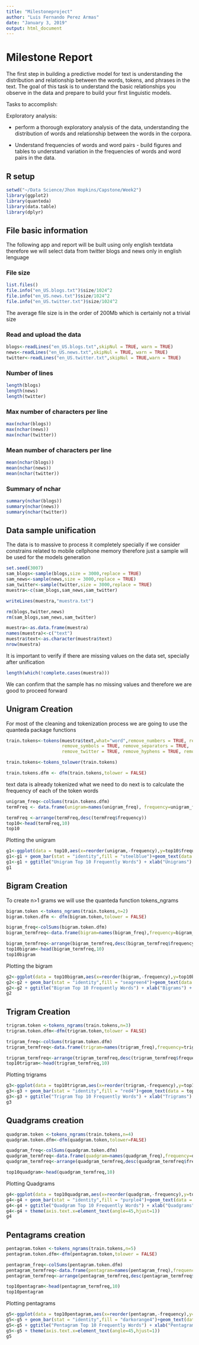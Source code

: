---
title: "Milestoneproject"
author: "Luis Fernando Perez Armas"
date: "January 3, 2019"
output: html_document
---

# Milestone Report

The first step in building a predictive model for text is understanding the distribution and relationship between the words, tokens, and phrases in the text. The goal of this task is to understand the basic relationships you observe in the data and prepare to build your first linguistic models.

Tasks to accomplish:

Exploratory analysis:


- perform a thorough exploratory analysis of the data, understanding the distribution of words and relationship between the words in the corpora.

- Understand frequencies of words and word pairs - build figures and tables to understand variation in the frequencies of words and word pairs in the data.

## R setup

```{r}

setwd("~/Data Science/Jhon Hopkins/Capstone/Week2")
library(ggplot2)
library(quanteda)
library(data.table)
library(dplyr)
```

## File basic information

The following app and report will be built using only english textdata therefore we will select data from twitter blogs and news only in english lenguage

### File size

```{r}
list.files()
file.info("en_US.blogs.txt")$size/1024^2
file.info("en_US.news.txt")$size/1024^2
file.info("en_US.twitter.txt")$size/1024^2
```

The average file size is in the order of 200Mb which is certainly not a trivial size

### Read and upload the data

```{r,cache=TRUE}
blogs<-readLines("en_US.blogs.txt",skipNul = TRUE, warn = TRUE)
news<-readLines("en_US.news.txt",skipNul = TRUE, warn = TRUE)
twitter<-readLines("en_US.twitter.txt",skipNul = TRUE,warn = TRUE)
```

### Number of lines

```{r}
length(blogs)
length(news)
length(twitter)
```

### Max number of characters per line

```{r}
max(nchar(blogs))
max(nchar(news)) 
max(nchar(twitter))
```

### Mean number of characters per line

```{r}
mean(nchar(blogs))
mean(nchar(news))
mean(nchar(twitter))
```

### Summary of nchar
```{r}
summary(nchar(blogs))
summary(nchar(news))
summary(nchar(twitter))
```

## Data sample unification

The data is to massive to process it completely specially if we consider constrains related to mobile cellphone memory
therefore just a sample will be used for the models generation

```{r}

set.seed(3007)
sam_blogs<-sample(blogs,size = 3000,replace = TRUE)
sam_news<-sample(news,size = 3000,replace = TRUE)
sam_twitter<-sample(twitter,size = 3000,replace = TRUE)
muestra<-c(sam_blogs,sam_news,sam_twitter)

writeLines(muestra,"muestra.txt")

rm(blogs,twitter,news)
rm(sam_blogs,sam_news,sam_twitter)

muestra<-as.data.frame(muestra)
names(muestra)<-c("text")
muestra$text<-as.character(muestra$text)
nrow(muestra)

```

It is important to verify if there are missing values on the data set, specially after unification

```{r}
length(which(!complete.cases(muestra)))
```

We can confirm that the sample has no missing values and therefore we are good to proceed forward

## Unigram Creation

For most of the cleaning and tokenization process we are going to use the quanteda package functions

```{r}
train.tokens<-tokens(muestra$text,what="word",remove_numbers = TRUE, remove_punct = TRUE,
                     remove_symbols = TRUE, remove_separators = TRUE,
                     remove_twitter = TRUE, remove_hyphens = TRUE, remove_url = TRUE)

train.tokens<-tokens_tolower(train.tokens)

train.tokens.dfm <- dfm(train.tokens,tolower = FALSE)
```

text data is already tokenized what we need to do next is to calculate the frequency of each of the token words

```{r}
unigram_freq<-colSums(train.tokens.dfm)
termFreq <- data.frame(unigram=names(unigram_freq), frequency=unigram_freq)

termFreq <-arrange(termFreq,desc(termFreq$frequency))
top10<-head(termFreq,10)
top10
```

Plotting the unigram

```{r}

g1<-ggplot(data = top10,aes(x=reorder(unigram,-frequency),y=top10$frequency))
g1<-g1 + geom_bar(stat = "identity",fill = "steelblue")+geom_text(data = top10,aes(x=top10$unigram,y=top10$frequency,label = top10$frequency),hjust=0.5,vjust=2, position = "identity",size = 5,color = "White")
g1<-g1 + ggtitle("Unigram Top 10 Frequently Words") + xlab("Unigrams") + ylab("Frequency")
g1
```

## Bigram Creation

To create n>1 grams we will use the quanteda function tokens_ngrams

```{r}
bigram.token <-tokens_ngrams(train.tokens,n=2)
bigram.token.dfm <- dfm(bigram.token,tolower = FALSE)

bigram_freq<-colSums(bigram.token.dfm)
bigram_termfreq<-data.frame(bigram=names(bigram_freq),frequency=bigram_freq)

bigram_termfreq<-arrange(bigram_termfreq,desc(bigram_termfreq$frequency))
top10bigram<-head(bigram_termfreq,10)
top10bigram
```

Plotting the bigram

```{r}

g2<-ggplot(data = top10bigram,aes(x=reorder(bigram,-frequency),y=top10bigram$frequency))
g2<-g2 + geom_bar(stat = "identity",fill = "seagreen4")+geom_text(data = top10bigram,aes(x=top10bigram$bigram,y=top10bigram$frequency,label = top10bigram$frequency),hjust=0.5,vjust=2, position = "identity",size = 5,color = "White")
g2<-g2 + ggtitle("Bigram Top 10 Frequently Words") + xlab("Bigrams") + ylab("Frequency")
g2
```

## Trigram Creation

```{r}
trigram.token <-tokens_ngrams(train.tokens,n=3)
trigram.token.dfm<-dfm(trigram.token,tolower = FALSE)

trigram_freq<-colSums(trigram.token.dfm)
trigram_termfreq<-data.frame(trigram=names(trigram_freq),frequency=trigram_freq)

trigram_termfreq<-arrange(trigram_termfreq,desc(trigram_termfreq$frequency))
top10trigram<-head(trigram_termfreq,10)
```

Plotting trigrams

```{r}
g3<-ggplot(data = top10trigram,aes(x=reorder(trigram,-frequency),y=top10trigram$frequency))
g3<-g3 + geom_bar(stat = "identity",fill = "red4")+geom_text(data = top10trigram,aes(x=top10trigram$trigram,y=top10trigram$frequency,label = top10trigram$frequency),hjust=0.5,vjust=2, position = "identity",size = 5,color = "White")
g3<-g3 + ggtitle("Trigram Top 10 Frequently Words") + xlab("Trigrams") + ylab("Frequency")
g3
```

## Quadgrams creation

```{r}
quadgram.token <-tokens_ngrams(train.tokens,n=4)
quadgram.token.dfm<-dfm(quadgram.token,tolower=FALSE)

quadgram_freq<-colSums(quadgram.token.dfm)
quadgram_termfreq<-data.frame(quadgram=names(quadgram_freq),frequency=quadgram_freq)
quadgram_termfreq<-arrange(quadgram_termfreq,desc(quadgram_termfreq$frequency))

top10quadgram<-head(quadgram_termfreq,10)
```

Plotting Quadgrams

```{r}

g4<-ggplot(data = top10quadgram,aes(x=reorder(quadgram,-frequency),y=top10quadgram$frequency))
g4<-g4 + geom_bar(stat = "identity",fill = "purple4")+geom_text(data = top10quadgram,aes(x=top10quadgram$quadgram,y=top10quadgram$frequency,label = top10quadgram$frequency),hjust=0.5,vjust=2, position = "identity",size = 5,color = "White")
g4<-g4 + ggtitle("Quadgram Top 10 Frequently Words") + xlab("Quadgrams") + ylab("Frequency")
g4<-g4 + theme(axis.text.x=element_text(angle=45,hjust=1))
g4

```

## Pentagrams creation

```{r}
pentagram.token <-tokens_ngrams(train.tokens,n=5)
pentagram.token.dfm<-dfm(pentagram.token,tolower = FALSE)

pentagram_freq<-colSums(pentagram.token.dfm)
pentagram_termfreq<-data.frame(pentagram=names(pentagram_freq),frequency=pentagram_freq)
pentagram_termfreq<-arrange(pentagram_termfreq,desc(pentagram_termfreq$frequency))

top10pentagram<-head(pentagram_termfreq,10)
top10pentagram
```

Plotting pentagrams

```{r}

g5<-ggplot(data = top10pentagram,aes(x=reorder(pentagram,-frequency),y=top10pentagram$frequency))
g5<-g5 + geom_bar(stat = "identity",fill = "darkorange4")+geom_text(data = top10pentagram,aes(x=top10pentagram$pentagram,y=top10pentagram$frequency,label = top10pentagram$frequency),hjust=0.5,vjust=2, position = "identity",size = 5,color = "White")
g5<-g5 + ggtitle("Pentagram Top 10 Frequently Words") + xlab("Pentagrams") + ylab("Frequency")
g5<-g5 + theme(axis.text.x=element_text(angle=45,hjust=1))
g5

```








